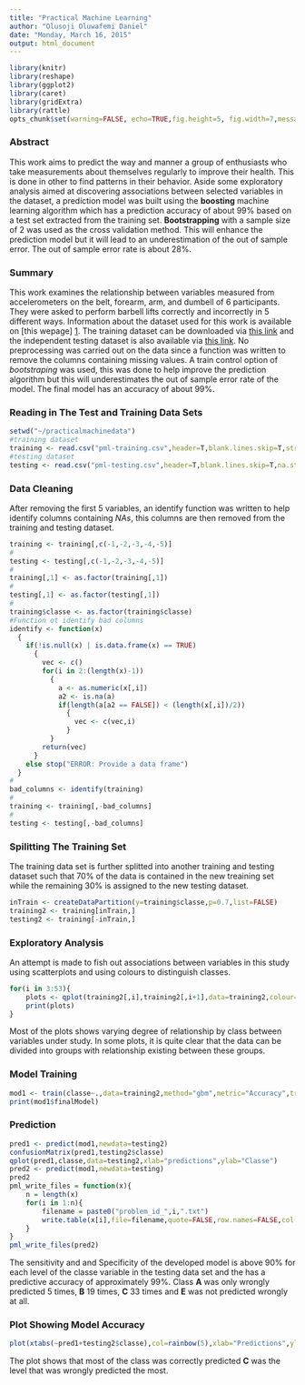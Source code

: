 ```yaml
---
title: "Practical Machine Learning"
author: "Olusoji Oluwafemi Daniel"
date: "Monday, March 16, 2015"
output: html_document
---
```


```r
library(knitr)
library(reshape)
library(ggplot2)
library(caret)
library(gridExtra)
library(rattle)
opts_chunk$set(warning=FALSE, echo=TRUE,fig.height=5, fig.width=7,message=FALSE,cache=TRUE)
```

### Abstract 

This work aims to predict the way and manner a group of enthusiasts who take measurements about themselves regularly to improve their health. This is done in other to find patterns in their behavior. Aside some exploratory analysis aimed at discovering associations between selected variables in the dataset, a prediction model was built using the **boosting** machine learning algorithm which has a prediction accuracy of about 99% based on a test set extracted from the training set. **Bootstrapping** with a sample size of 2 was used as the cross validation method. This will enhance the prediction model but it will lead to an underestimation of  the out of sample error. The out of sample error rate is about 28%.

### Summary

This work examines the relationship between variables measured from accelerometers on the belt, forearm, arm, and dumbell of 6 participants. They were asked to perform barbell lifts correctly and incorrectly in 5 different ways. Information about the dataset used for this work is available on [this wepage] [1]. The training dataset can be downloaded via [this link][2] and the independent testing dataset is also available via [this link][3]. No preprocessing was carried out on the data since a function was written to remove the columns containing missing values. A train control option of *bootstraping* was used, this was done to help improve the prediction algorithm but this will underestimates the out of sample error rate of the model. The final model has an accuracy of about $99\%$.

### Reading in The Test and Training Data Sets

```r
setwd("~/practicalmachinedata")
#training dataset
training <- read.csv("pml-training.csv",header=T,blank.lines.skip=T,stringsAsFactors=F,na.strings="",skipNul=T)
#testing dataset
testing <- read.csv("pml-testing.csv",header=T,blank.lines.skip=T,na.strings="")
```

### Data Cleaning

After removing the first 5 variables, an identify function was written to help identify columns containing *NAs*, this columns are then removed from the training and testing dataset.

```r
training <- training[,c(-1,-2,-3,-4,-5)]
#
testing <- testing[,c(-1,-2,-3,-4,-5)]
#
training[,1] <- as.factor(training[,1])
#
testing[,1] <- as.factor(testing[,1])
#
training$classe <- as.factor(training$classe)
#Function ot identify bad columns
identify <- function(x)
  {
    if(!is.null(x) | is.data.frame(x) == TRUE)
      {
        vec <- c()
        for(i in 2:(length(x)-1))
          {
            a <- as.numeric(x[,i])
            a2 <- is.na(a)
            if(length(a[a2 == FALSE]) < (length(x[,i])/2))
              {
                vec <- c(vec,i) 
              }
          }
        return(vec)
      }
    else stop("ERROR: Provide a data frame")
  }
#
bad_columns <- identify(training)
#
training <- training[,-bad_columns]
#
testing <- testing[,-bad_columns]
```

### Spilitting The Training Set

The training data set is further splitted into another training and testing dataset such that 70% of the data is contained in the new treaining set while the remaining 30% is assigned to the new testing dataset.

```r
inTrain <- createDataPartition(y=training$classe,p=0.7,list=FALSE)
training2 <- training[inTrain,]
testing2 <- training[-inTrain,]
```

### Exploratory Analysis

An attempt is made to fish out associations between variables in this study using scatterplots and using colours to distinguish classes.

```r
for(i in 3:53){
    plots <- qplot(training2[,i],training2[,i+1],data=training2,colour=classe,xlab=names(training2)[i],ylab=names(training2)[i+1],main=paste("Relationship Between",names(training2)[i], "and", names(training2)[i+1]))
    print(plots)
}
```

Most of the plots shows varying degree of relationship by class between variables under study. In some plots, it is quite clear that the data can be divided into groups with relationship existing between these groups.

### Model Training

```r
mod1 <- train(classe~.,data=training2,method="gbm",metric="Accuracy",trControl=trainControl(method="boot",number=2),verbose=F)
print(mod1$finalModel)
```

### Prediction 

```r
pred1 <- predict(mod1,newdata=testing2)
confusionMatrix(pred1,testing2$classe)
qplot(pred1,classe,data=testing2,xlab="predictions",ylab="Classe")
pred2 <- predict(mod1,newdata=testing)
pred2
pml_write_files = function(x){
    n = length(x)
    for(i in 1:n){
        filename = paste0("problem_id_",i,".txt")
        write.table(x[i],file=filename,quote=FALSE,row.names=FALSE,col.names=FALSE)
    }
}
pml_write_files(pred2)
```

The sensitivity and and Specificity of the developed model is above 90% for each level of the classe variable in the testing data set and the has a predictive accuracy of approximately 99%. Class **A** was only wrongly predicted 5 times, **B** 19 times, **C** 33 times and **E** was not predicted wrongly at all.

### Plot Showing Model Accuracy

```r
plot(xtabs(~pred1+testing2$classe),col=rainbow(5),xlab="Predictions",ylab="Original Classe",main="Mosiac Plot Showing Model Prediction Accuracy")
```

The plot shows that most of the class was correctly predicted **C** was the level that was wrongly predicted the most.


[1]: http://groupware.les.inf.puc-rio.br/har "datasource"
[2]: https://d396qusza40orc.cloudfront.net/predmachlearn/pml-training.csv "training"
[3]: https://d396qusza40orc.cloudfront.net/predmachlearn/pml-testing.csv "testing"












